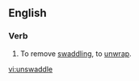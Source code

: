 ==English==

===Verb===
{{en-verb|unswaddles|unswaddling|unswaddled|unswaddled}}

#To remove [[swaddling]], to [[unwrap]].

[[vi:unswaddle]]